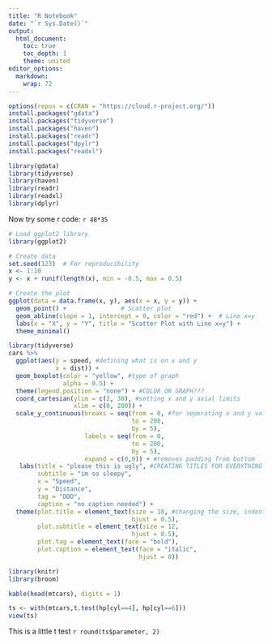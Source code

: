 ```yaml
---
title: "R Notebook"
date: "`r Sys.Date()`"
output:
  html_document:
    toc: true
    toc_depth: 1
    theme: united
editor_options:
  markdown:
    wrap: 72
---
```


```r
options(repos = c(CRAN = "https://cloud.r-project.org/"))
install.packages("gdata")
install.packages("tidyverse")
install.packages("haven")
install.packages("readr")
install.packages("dpylr")
install.packages("readxl")
```

```r
library(gdata)
library(tidyverse)
library(haven)
library(readr)
library(readxl)
library(dplyr)
```

Now try some r code: `r 48*35`

```r

# Load ggplot2 library
library(ggplot2)

# Create data
set.seed(123)  # For reproducibility
x <- 1:10
y <- x + runif(length(x), min = -0.5, max = 0.5)

# Create the plot
ggplot(data = data.frame(x, y), aes(x = x, y = y)) +
  geom_point() +               # Scatter plot
  geom_abline(slope = 1, intercept = 0, color = "red") +  # Line x=y
  labs(x = "X", y = "Y", title = "Scatter Plot with Line x=y") +
  theme_minimal()
```

```r
library(tidyverse)
cars %>%
  ggplot(aes(y = speed, #defining what is on x and y
             x = dist)) +
  geom_boxplot(color = "yellow", #type of graph
               alpha = 0.5) +
  theme(legend.position = "none") + #COLOR OR GRAPH???
  coord_cartesian(ylim = c(2, 30), #setting x and y axial limits
                  xlim = c(0, 200)) +
  scale_y_continuous(breaks = seq(from = 0, #for seperating x and y values in increments
                                  to = 200,
                                  by = 5),
                     labels = seq(from = 0,
                                  to = 200,
                                  by = 5),
                     expand = c(0,0)) + #removes padding from bottom
   labs(title = "please this is ugly", #CREATING TITLES FOR EVERYTHING
        subtitle = "im so sleepy",
        x = "Speed",
        y = "Distance",
        tag = "DDD",
        caption = "no caption needed") +
  theme(plot.title = element_text(size = 18, #changing the size, indent, and style of the labels
                                  hjust = 0.5),
        plot.subtitle = element_text(size = 12,
                                  hjust = 0.5),
        plot.tag = element_text(face = "bold"),
        plot.caption = element_text(face = "italic",
                                    hjust = 0))
```

```r
library(knitr)
library(broom)

kable(head(mtcars), digits = 1)
```

```r
ts <- with(mtcars,t.test(hp[cyl==4], hp[cyl==6]))
view(ts)
```

This is a little t test `r round(ts$parameter, 2)`
